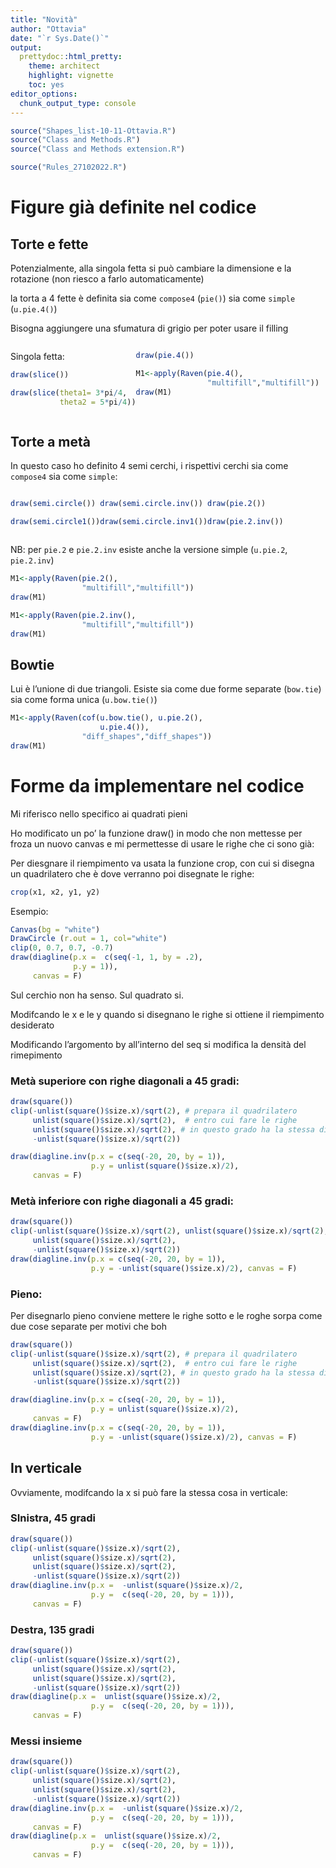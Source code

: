 ```yaml
---
title: "Novità"
author: "Ottavia"
date: "`r Sys.Date()`"
output:
  prettydoc::html_pretty:
    theme: architect
    highlight: vignette
    toc: yes
editor_options: 
  chunk_output_type: console
---
```


```r
source("Shapes_list-10-11-Ottavia.R")
source("Class and Methods.R")
source("Class and Methods extension.R")

source("Rules_27102022.R")

```



# Figure già definite nel codice

## Torte e fette

Potenzialmente, alla singola fetta si può cambiare la dimensione e la rotazione (non riesco a farlo automaticamente)

la torta a 4 fette è definita sia come `compose4` (`pie()`)
 sia come `simple` (`u.pie.4()`)
 
 Bisogna aggiungere una sfumatura di grigio per poter usare il filling
 
::::{style="display: flex;"}

:::{}

Singola fetta: 

```r
draw(slice())
```

```r
draw(slice(theta1= 3*pi/4,
           theta2 = 5*pi/4))
```

:::


:::{}


```r
draw(pie.4())
```



```r
M1<-apply(Raven(pie.4(),
                "multifill","multifill"))
draw(M1)
```

:::

::::

## Torte a metà

In questo caso ho definito 4 semi cerchi, i rispettivi cerchi sia come `compose4` sia come `simple`: 

::::{style="display: flex;"}

:::{}
```r
draw(semi.circle())
```


```r
draw(semi.circle1())
```

:::

:::{}
```r
draw(semi.circle.inv())
```

```r
draw(semi.circle.inv1())
```
:::

:::{}
```r
draw(pie.2())
```

```r
draw(pie.2.inv())
```
:::

::::

NB: per `pie.2` e `pie.2.inv` esiste anche la versione simple (`u.pie.2`, `pie.2.inv`) 

```r
M1<-apply(Raven(pie.2(),
                "multifill","multifill"))
draw(M1)
```

```r
M1<-apply(Raven(pie.2.inv(),
                "multifill","multifill"))
draw(M1)
```


## Bowtie

Lui è l'unione di due triangoli. Esiste sia come due forme separate (`bow.tie`) sia come forma unica (`u.bow.tie()`)


```r
M1<-apply(Raven(cof(u.bow.tie(), u.pie.2(), 
                    u.pie.4()),
                "diff_shapes","diff_shapes"))
draw(M1)
```


# Forme da implementare nel codice

Mi riferisco nello specifico ai quadrati pieni

Ho modificato un po' la funzione draw() in modo che non mettesse per froza un nuovo canvas e mi permettesse di usare le righe che ci sono già: 

Per diesgnare il riempimento va usata la funzione crop, con cui si disegna un quadrilatero che è dove verranno poi disegnate le righe: 

```r
crop(x1, x2, y1, y2)
```


Esempio: 

```r
Canvas(bg = "white")
DrawCircle (r.out = 1, col="white")
clip(0, 0.7, 0.7, -0.7)
draw(diagline(p.x =  c(seq(-1, 1, by = .2),
              p.y = 1)), 
     canvas = F)

```


Sul cerchio non ha senso. Sul quadrato si. 

Modifcando le x e le y quando si disegnano le righe si ottiene il riempimento desiderato

Modificando l'argomento by all'interno del seq si modifica la densità del rimepimento




### Metà superiore con righe diagonali a 45 gradi: 

```r
draw(square())
clip(-unlist(square()$size.x)/sqrt(2), # prepara il quadrilatero  
     unlist(square()$size.x)/sqrt(2),  # entro cui fare le righe
     unlist(square()$size.x)/sqrt(2), # in questo grado ha la stessa dimensione del quadrato
     -unlist(square()$size.x)/sqrt(2))

draw(diagline.inv(p.x = c(seq(-20, 20, by = 1)),
                  p.y = unlist(square()$size.x)/2),  
     canvas = F)
```



### Metà inferiore con righe diagonali a 45 gradi: 

```r
draw(square())
clip(-unlist(square()$size.x)/sqrt(2), unlist(square()$size.x)/sqrt(2), 
     unlist(square()$size.x)/sqrt(2),
     -unlist(square()$size.x)/sqrt(2))
draw(diagline.inv(p.x = c(seq(-20, 20, by = 1)),
                  p.y = -unlist(square()$size.x)/2), canvas = F)
```



### Pieno: 

Per disegnarlo pieno conviene mettere le righe sotto e le roghe sorpa come due cose separate per motivi che boh

```r
draw(square())
clip(-unlist(square()$size.x)/sqrt(2), # prepara il quadrilatero  
     unlist(square()$size.x)/sqrt(2),  # entro cui fare le righe
     unlist(square()$size.x)/sqrt(2), # in questo grado ha la stessa dimensione del quadrato
     -unlist(square()$size.x)/sqrt(2))

draw(diagline.inv(p.x = c(seq(-20, 20, by = 1)),
                  p.y = unlist(square()$size.x)/2),  
     canvas = F)
draw(diagline.inv(p.x = c(seq(-20, 20, by = 1)),
                  p.y = -unlist(square()$size.x)/2), canvas = F)
```


## In verticale 

Ovviamente, modifcando la x si può fare la stessa cosa in verticale: 

### SInistra, 45 gradi

```r
draw(square())
clip(-unlist(square()$size.x)/sqrt(2), 
     unlist(square()$size.x)/sqrt(2), 
     unlist(square()$size.x)/sqrt(2),
     -unlist(square()$size.x)/sqrt(2))
draw(diagline.inv(p.x =  -unlist(square()$size.x)/2,
                  p.y =  c(seq(-20, 20, by = 1))), 
     canvas = F)

```


### Destra, 135 gradi

```r
draw(square())
clip(-unlist(square()$size.x)/sqrt(2), 
     unlist(square()$size.x)/sqrt(2), 
     unlist(square()$size.x)/sqrt(2),
     -unlist(square()$size.x)/sqrt(2))
draw(diagline(p.x =  unlist(square()$size.x)/2,
                  p.y =  c(seq(-20, 20, by = 1))), 
     canvas = F)
```


### Messi insieme 


```r
draw(square())
clip(-unlist(square()$size.x)/sqrt(2), 
     unlist(square()$size.x)/sqrt(2), 
     unlist(square()$size.x)/sqrt(2),
     -unlist(square()$size.x)/sqrt(2))
draw(diagline.inv(p.x =  -unlist(square()$size.x)/2,
                  p.y =  c(seq(-20, 20, by = 1))), 
     canvas = F)
draw(diagline(p.x =  unlist(square()$size.x)/2,
                  p.y =  c(seq(-20, 20, by = 1))), 
     canvas = F)
```

